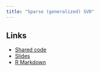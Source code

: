 ```yaml
---
title: "Sparse (generalized) SVD"
---
```


## Links

  * [Shared code]()
  * [Slides](material/)
  * [R Markdown](material/)
